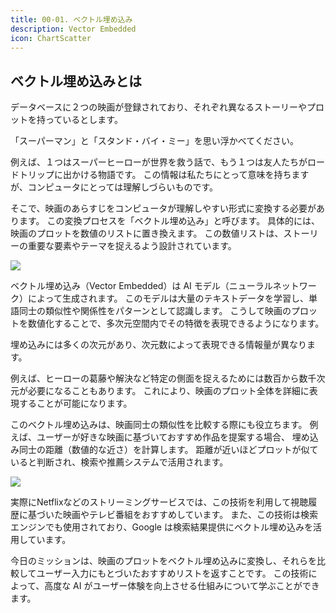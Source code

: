 ```yaml
---
title: 00-01. ベクトル埋め込み
description: Vector Embedded
icon: ChartScatter
---
```


## ベクトル埋め込みとは

データベースに２つの映画が登録されており、それぞれ異なるストーリーやプロットを持っているとします。

「スーパーマン」と「スタンド・バイ・ミー」を思い浮かべてください。

例えば、１つはスーパーヒーローが世界を救う話で、もう１つは友人たちがロードトリップに出かける物語です。
この情報は私たちにとって意味を持ちますが、コンピュータにとっては理解しづらいものです。

そこで、映画のあらすじをコンピュータが理解しやすい形式に変換する必要があります。
この変換プロセスを「ベクトル埋め込み」と呼びます。
具体的には、映画のプロットを数値のリストに置き換えます。
この数値リストは、ストーリーの重要な要素やテーマを捉えるよう設計されています。

![](/02-hands-on/02-movie-recommendations-app/00_01_vector_embedded/movie_plot_vector_embedding.svg)

ベクトル埋め込み（Vector Embedded）は AI モデル（ニューラルネットワーク）によって生成されます。
このモデルは大量のテキストデータを学習し、単語同士の類似性や関係性をパターンとして認識します。
こうして映画のプロットを数値化することで、多次元空間内でその特徴を表現できるようになります。

埋め込みには多くの次元があり、次元数によって表現できる情報量が異なります。

例えば、ヒーローの葛藤や解決など特定の側面を捉えるためには数百から数千次元が必要になることもあります。
これにより、映画のプロット全体を詳細に表現することが可能になります。

このベクトル埋め込みは、映画同士の類似性を比較する際にも役立ちます。
例えば、ユーザーが好きな映画に基づいておすすめ作品を提案する場合、
埋め込み同士の距離（数値的な近さ）を計算します。
距離が近いほどプロットが似ていると判断され、検索や推薦システムで活用されます。

![](/02-hands-on/02-movie-recommendations-app/00_01_vector_embedded/personalized_movie_experience_building.svg)

実際にNetflixなどのストリーミングサービスでは、この技術を利用して視聴履歴に基づいた映画やテレビ番組をおすすめしています。
また、この技術は検索エンジンでも使用されており、Google は検索結果提供にベクトル埋め込みを活用しています。

今日のミッションは、映画のプロットをベクトル埋め込みに変換し、それらを比較してユーザー入力にもとづいたおすすめリストを返すことです。
この技術によって、高度な AI がユーザー体験を向上させる仕組みについて学ぶことができます。
